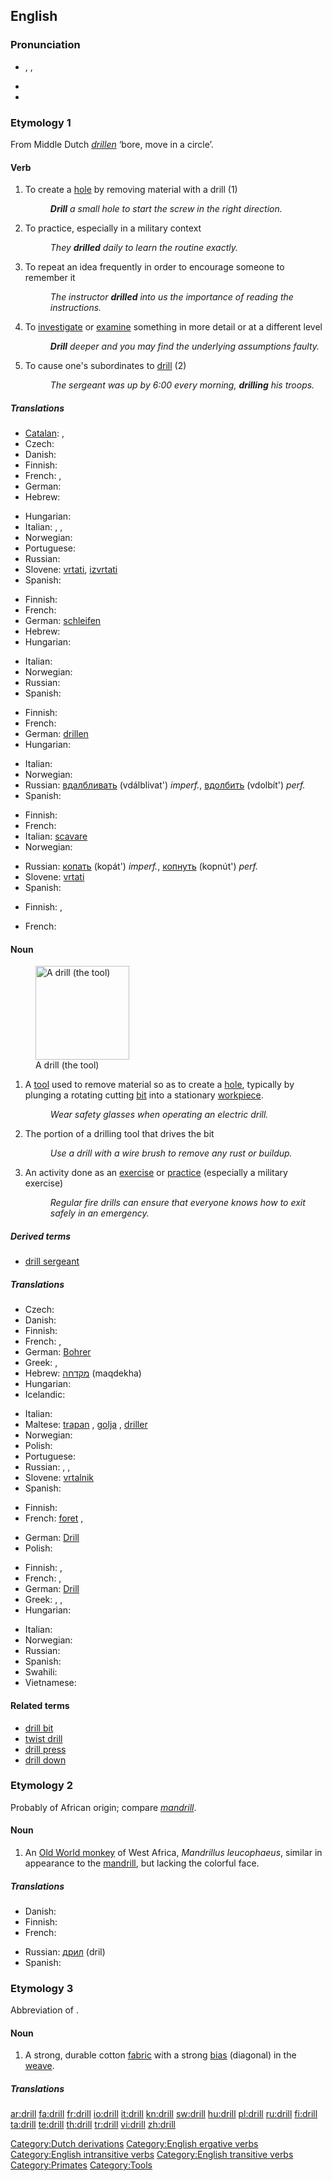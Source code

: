 ==English==

===Pronunciation===
* {{enPR|drĭl}}, {{IPA|/dɹɪl/}}, {{SAMPA|/dr\Il/}}
* {{audio|en-us-drill.ogg|Audio (US)}}
* {{rhymes|ɪl}}

===Etymology 1===
From Middle Dutch ''[[drillen]]'' ‘bore, move in a circle’.

====Verb====
{{en-verb}}

# To create a [[hole]] by removing material with a drill (1)
#: '''''Drill''' a small hole to start the screw in the right direction.''
# To practice, especially in a military context
#: ''They '''drilled''' daily to learn the routine exactly.''
# To repeat an idea frequently in order to encourage someone to remember it
#: ''The instructor '''drilled''' into us the importance of reading the instructions.''
# To [[investigate]] or [[examine]] something in more detail or at a different level
#: '''''Drill''' deeper and you may find the underlying assumptions faulty.''
# {{ergative}} To cause one's subordinates to [[drill]] (2)
#: ''The sergeant was up by 6:00 every morning, '''drilling''' his troops.''

=====Translations=====
{{trans-top|to make a hole}}
* [[Catalan]]: {{t+|ca|perforar}}, {{t+|ca|foradar}}
* Czech: {{t-|cs|vrtat}}
* Danish: {{t-|da|bore}}
* Finnish: {{t-|fi|porata}}
* French: {{t+|fr|forer}},  {{t+|fr|percer}}
* German: {{t+|de|bohren}}
* Hebrew: {{t|he|קדח|tr=kadákh}}
{{trans-mid}}
* Hungarian: {{t+|hu|fúr}}
* Italian: {{t-|it|perforare}}, {{t-|it|trapanare}}, {{t-|it|trivellare}}
* Norwegian: {{t+|no|bore}}
* Portuguese: {{t+|pt|furar}}
* Russian: {{t+|ru|сверлить|tr=sv'erlít'}}
* Slovene: [[vrtati]], [[izvrtati]]
* Spanish: {{t+|es|perforar}}
{{trans-bottom}}

{{trans-top|to train}}
* Finnish: {{t-|fi|harjoitella}}
* French: {{t|fr|s’entraîner}}
* German: [[:de:schleifen|schleifen]]
* Hebrew: {{t|he|תרגל|tr=tirgél}}
* Hungarian: {{t|hu|gyakorlatozik}}
{{trans-mid}}
* Italian: {{t+|it|esercitarsi}}
* Norwegian: {{t-|no|drille}}
* Russian: {{t+|ru|муштровать|tr=muštrovát'}}
* Spanish: {{t+|es|entrenar}}
{{trans-bottom}}

{{trans-top|to make to remember}}
* Finnish: {{t+|fi|teroittaa}}
* French: {{t+|fr|rabâcher}}
* German: [[:de:drillen|drillen]]
* Hungarian: {{t|hu|besulykol}}
{{trans-mid}}
* Italian: {{t-|it|inculcare}}
* Norwegian: {{t|no|terpe}}
* Russian: [[вдалбливать]] (vdálblivat') ''imperf.'', [[вдолбить]] (vdolbít') ''perf.''
* Spanish: {{t+|es|repetir}}
{{trans-bottom}}

{{trans-top|to investigate closer}}
* Finnish: {{t|fi|porautua}}
* French: {{t+|fr|approfondir}}
* Italian: {{figuratively}} [[scavare]]
* Norwegian: {{t|no|dypdykke}}
{{trans-mid}}
* Russian: [[копать]] (kopát') ''imperf.'', [[копнуть]] (kopnút') ''perf.'' <!--lit. 'to dig'-->
* Slovene: [[vrtati]]
* Spanish: {{t+|es|averiguar}}
{{trans-bottom}}

{{trans-top|to cause one's subordinates to drill}}
* Finnish: {{t+|fi|harjoittaa}}, {{t-|fi|harjoituttaa}}
{{trans-mid}}
* French: {{t+|fr|entraîner}}
{{trans-bottom}}

====Noun====
{{en-noun}}
[[Image:Battdrill.jpg|150px|thumb|A drill (the tool)]]

# A [[tool]] used to remove material so as to create a [[hole]], typically by plunging a rotating cutting [[bit]] into a stationary [[workpiece]].
#: ''Wear safety glasses when operating an electric drill.''
# The portion of a drilling tool that drives the bit
#: ''Use a drill with a wire brush to remove any rust or buildup.''
# An activity done as an [[exercise]] or [[practice]] (especially a military exercise)
#: ''Regular fire drills can ensure that everyone knows how to exit safely in an emergency.''

=====Derived terms=====
* [[drill sergeant]]

=====Translations=====
{{trans-top|tool}}
* Czech: {{t-|cs|vrtačka|f}}
* Danish: {{t+|da|bor|n}}
* Finnish: {{t+|fi|pora}}
* French: {{t+|fr|perceuse|f}},  {{t|fr|foreuse|f}}
* German: [[:de:Bohrer|Bohrer]] {{m}}
* Greek: {{t|el|τρυπάνι|n|tr=trypáni}},  {{t|el|δράπανο|n|tr=drápano}}
* Hebrew: [[מקדחה]] (maqdekha) {{f}}
* Hungarian: {{t+|hu|fúrógép}}
* Icelandic: {{t-|is|bor|m}}
{{trans-mid}}
* Italian: {{t+|it|trapano|m}}
* Maltese: [[trapan]] {{m}}, [[golja]] {{f}}, [[driller]] {{m}}
* Norwegian: {{t+|no|bor|n}}
* Polish: {{t|pl|wiertarka|f}}
* Portuguese: {{t+|pt|furadeira|f}}
* Russian: {{t+|ru|бурав|m|tr=buráv}}, {{t+|ru|дрель|f|tr=dr'el'}}, {{t+|ru|коловорот|m|tr=kolovorót}}
* Slovene: [[vrtalnik]] {{m}}
* Spanish: {{t-|es|taladro|m}}
{{trans-bottom}}

{{trans-top|driving part of a drill}}
* Finnish: {{t-|fi|poranterä}}
* French: [[:fr:foret|foret]] {{m}},  {{t|fr|foret|m}}
{{trans-mid}}
* German: [[:de:Drill|Drill]] {{m}}
* Polish: {{t|pl|wiertło|n}}
{{trans-bottom}}

{{trans-top|exercise}}
* Finnish: {{t+|fi|harjoitus}},  {{t|fi|harjoite}}
* French: {{t+|fr|exercice|m}},  {{t+|fr|entraînement|m}}
* German: [[:de:Drill|Drill]] {{m}}
* Greek: {{t+|el|γυμνάσιο|n|tr=gymnásio}},  {{t|el|άσκηση|f|tr=áskisi}},  {{t+|el|εκπαίδευση|f|tr=ekpaídefsi}}
* Hungarian: {{t|hu|gyakorlatozás}}
{{trans-mid}}
* Italian: {{t-|it|esercitazione|f}}
* Norwegian: {{t-|no|drill|m}}
* Russian: {{t+|ru|муштра|f|tr=muštrá}}
* Spanish: {{t-|es|repetición|f}}
* Swahili: {{t+|sw|kwata|xs=Swahili}}
* Vietnamese: {{t+|vi|thực hành|xs=Vietnamese}}
{{trans-bottom}}

====Related terms====
* [[drill bit]]
* [[twist drill]]
* [[drill press]]
* [[drill down]]

===Etymology 2===

Probably of African origin; compare ''[[mandrill]]''.

====Noun====
{{en-noun}}

# An [[Old World monkey]] of West Africa, ''Mandrillus leucophaeus'', similar in appearance to the [[mandrill]], but lacking the colorful face.

=====Translations=====
{{trans-top|Old World monkey}}
* Danish: {{t-|da|dril|c}}
* Finnish: {{t-|fi|drilli}}
* French: {{t+|fr|drill|m}}
{{trans-mid}}
* Russian: [[дрил]] (dril) {{m}}
* Spanish: {{t-|es|dril|m}}
{{trans-bottom}}

===Etymology 3===
Abbreviation of {{term|drilling}}.

====Noun====
{{en-noun}}

# A strong, durable cotton [[fabric]] with a strong [[bias]] (diagonal) in the [[weave]].

=====Translations=====
{{trans-top|cotton fabric}}
{{trans-mid}}
{{trans-bottom}}

[[Category:Dutch derivations]]
[[Category:English ergative verbs]]
[[Category:English intransitive verbs]]
[[Category:English transitive verbs]]
[[Category:Primates]]
[[Category:Tools]]

[[ar:drill]]
[[fa:drill]]
[[fr:drill]]
[[io:drill]]
[[it:drill]]
[[kn:drill]]
[[sw:drill]]
[[hu:drill]]
[[pl:drill]]
[[ru:drill]]
[[fi:drill]]
[[ta:drill]]
[[te:drill]]
[[th:drill]]
[[tr:drill]]
[[vi:drill]]
[[zh:drill]]